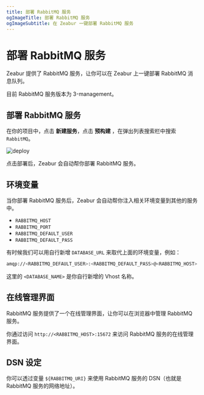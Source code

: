 ```yaml
---
title: 部署 RabbitMQ 服务
ogImageTitle: 部署 RabbitMQ 服务
ogImageSubtitle: 在 Zeabur 一键部署 RabbitMQ 服务
---
```



# 部署 RabbitMQ 服务

Zeabur 提供了 RabbitMQ 服务，让你可以在 Zeabur 上一键部署 RabbitMQ 消息队列。

<Callout type="info" emoji="ℹ️">
    目前 RabbitMQ 服务版本为 3-management。
</Callout>

## 部署 RabbitMQ 服务

在你的项目中，点击 **新建服务**，点击 **预构建** ，在弹出列表搜索栏中搜索 `RabbitMQ`。

![deploy](/deploy/common/select-service.en-US.png)

点击部署后，Zeabur 会自动帮你部署 RabbitMQ 服务。

## 环境变量

当你部署 RabbitMQ 服务后，Zeabur 会自动帮你注入相关环境变量到其他的服务中。

 - `RABBITMQ_HOST`
 - `RABBITMQ_PORT`
 - `RABBITMQ_DEFAULT_USER`
 - `RABBITMQ_DEFAULT_PASS`

有时候我们可以用自行新增 `DATABASE_URL` 来取代上面的环境变量，例如：

```bash
amqp://<RABBITMQ_DEFAULT_USER>:<RABBITMQ_DEFAULT_PASS>@<RABBITMQ_HOST>:<RABBITMQ_PORT>/<DATABASE_NAME>
```

这里的 `<DATABASE_NAME>` 是你自行新增的 Vhost 名称。

## 在线管理界面

RabbitMQ 服务提供了一个在线管理界面，让你可以在浏览器中管理 RabbitMQ 服务。

你通过访问 `http://<RABBITMQ_HOST>:15672` 来访问 RabbitMQ 服务的在线管理界面。

## DSN 设定

你可以透过变量 `${RABBITMQ_URI}` 来使用 RabbitMQ 服务的 DSN（也就是 RabbitMQ 服务的网络地址）。


